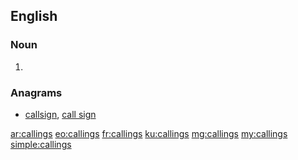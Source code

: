 ==English==

===Noun===
{{head|en|plural}}

# {{plural of|calling|lang=en|nocat=1}}

===Anagrams===
* [[callsign#English|callsign]], [[call sign#English|call sign]]

[[ar:callings]]
[[eo:callings]]
[[fr:callings]]
[[ku:callings]]
[[mg:callings]]
[[my:callings]]
[[simple:callings]]